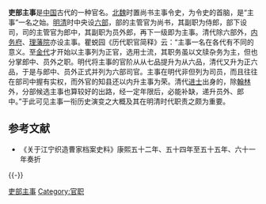'''吏部主事'''是[[中国|中国]]古代的一种官名。[[北魏|北魏]]时置尚书主事令史，为令史的首脑，是“主事”一名之始。[[明朝|明]][[清朝|清]]时中央设[[六部|六部]]，部的主管官为尚书，其副职为侍郎，部下设司，司的主管官为郎中，其副职为员外郎，再下一级即为主事。清代除六部外，[[内务府|内务府]]、[[理藩院|理藩院]]亦设主事。瞿蜕园《历代职官简释》云：“主事一名在各代有不同的意义。至[[金代|金代]]才开始以主事列为正官，选用士流，其职务虽以文牍杂务为主，但也分掌郎中、员外之职。明代将主事的官阶从从七品提升为从六品，清代又升为正六品，于是与郎中、员外正式并列为六部司官。主事在明代非但列为司员，而且往往在部司中握有实权，而外官的知县还以内升主事为荣。清代[[进士|进士]]出身的，除[[翰林|翰林]]外，分部候选主事也算较好的出路，经一定年限后，必能补缺，递升员外、郎中。”于此可见主事一衔历史演变之大概及其在明清时代职责之颇为重要。

== 参考文献 ==
* 《关于江宁织造曹家档案史料》康熙五十二年、五十四年至五十五年、六十一年奏折

{{-}}
{{六部}}

[[Category:吏部主事|]]
[[Category:官职|Category:官职]]
